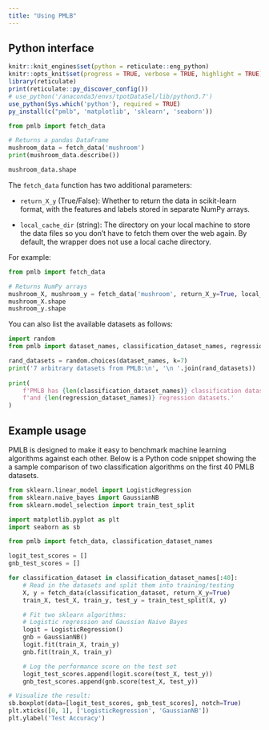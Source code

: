 ```yaml
---
title: "Using PMLB"
---
```


## Python interface
```r
knitr::knit_engines$set(python = reticulate::eng_python)
knitr::opts_knit$set(progress = TRUE, verbose = TRUE, highlight = TRUE)
library(reticulate)
print(reticulate::py_discover_config())
# use_python('/anaconda3/envs/tpotDataSel/lib/python3.7')
use_python(Sys.which('python'), required = TRUE)
py_install(c("pmlb", 'matplotlib', 'sklearn', 'seaborn'))
```


``` python
from pmlb import fetch_data

# Returns a pandas DataFrame
mushroom_data = fetch_data('mushroom')
print(mushroom_data.describe())

mushroom_data.shape
```

The `fetch_data` function has two additional parameters:

* `return_X_y` (True/False): Whether to return the data in scikit-learn format, with the features and labels stored in separate NumPy arrays.

* `local_cache_dir` (string): The directory on your local machine to store the data files so you don't have to fetch them over the web again. By default, the wrapper does not use a local cache directory.

For example:

``` python
from pmlb import fetch_data

# Returns NumPy arrays
mushroom_X, mushroom_y = fetch_data('mushroom', return_X_y=True, local_cache_dir='./')
mushroom_X.shape
mushroom_y.shape
```

You can also list the available datasets as follows:

``` python
import random
from pmlb import dataset_names, classification_dataset_names, regression_dataset_names

rand_datasets = random.choices(dataset_names, k=7)
print('7 arbitrary datasets from PMLB:\n', '\n '.join(rand_datasets))
    
print(
    f'PMLB has {len(classification_dataset_names)} classification datasets '
    f'and {len(regression_dataset_names)} regression datasets.'
)
```

## Example usage

PMLB is designed to make it easy to benchmark machine learning algorithms against each other. Below is a Python code snippet showing the a sample comparison of two classification algorithms on the first 40 PMLB datasets.


``` python
from sklearn.linear_model import LogisticRegression
from sklearn.naive_bayes import GaussianNB
from sklearn.model_selection import train_test_split

import matplotlib.pyplot as plt
import seaborn as sb

from pmlb import fetch_data, classification_dataset_names

logit_test_scores = []
gnb_test_scores = []

for classification_dataset in classification_dataset_names[:40]:
    # Read in the datasets and split them into training/testing
    X, y = fetch_data(classification_dataset, return_X_y=True)
    train_X, test_X, train_y, test_y = train_test_split(X, y)

    # Fit two sklearn algorithms: 
    # Logistic regression and Gaussian Naive Bayes
    logit = LogisticRegression()
    gnb = GaussianNB()
    logit.fit(train_X, train_y)
    gnb.fit(train_X, train_y)

    # Log the performance score on the test set
    logit_test_scores.append(logit.score(test_X, test_y))
    gnb_test_scores.append(gnb.score(test_X, test_y))
```

```python
# Visualize the result:
sb.boxplot(data=[logit_test_scores, gnb_test_scores], notch=True)
plt.xticks([0, 1], ['LogisticRegression', 'GaussianNB'])
plt.ylabel('Test Accuracy')
```


